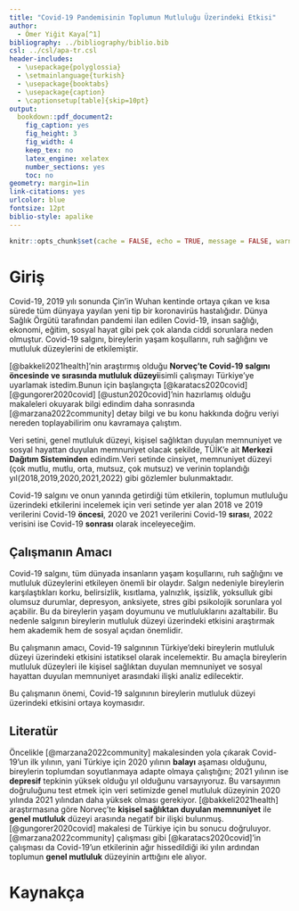 ```yaml
---
title: "Covid-19 Pandemisinin Toplumun Mutluluğu Üzerindeki Etkisi"
author: 
  - Ömer Yiğit Kaya[^1]
bibliography: ../bibliography/biblio.bib
csl: ../csl/apa-tr.csl
header-includes:
  - \usepackage{polyglossia}
  - \setmainlanguage{turkish}
  - \usepackage{booktabs}
  - \usepackage{caption} 
  - \captionsetup[table]{skip=10pt}
output:
  bookdown::pdf_document2:
    fig_caption: yes
    fig_height: 3
    fig_width: 4
    keep_tex: no
    latex_engine: xelatex
    number_sections: yes
    toc: no
geometry: margin=1in
link-citations: yes
urlcolor: blue
fontsize: 12pt
biblio-style: apalike
---
```


```r
knitr::opts_chunk$set(cache = FALSE, echo = TRUE, message = FALSE, warning = FALSE)
```
<!-- ======================================================================= -->
<!-- ============================== NOTLAR ================================= -->
<!-- ======================================================================= -->
[^1]: 21080371, [Github Repo](https://github.com/omeryigitkaya/Istatistik-araodev)

# Giriş

Covid-19, 2019 yılı sonunda Çin'in Wuhan kentinde ortaya çıkan ve kısa sürede tüm dünyaya yayılan yeni tip bir koronavirüs hastalığıdır. Dünya Sağlık Örgütü tarafından pandemi ilan edilen Covid-19, insan sağlığı, ekonomi, eğitim, sosyal hayat gibi pek çok alanda ciddi sorunlara neden olmuştur. Covid-19 salgını, bireylerin yaşam koşullarını, ruh sağlığını ve mutluluk düzeylerini de etkilemiştir.

[@bakkeli2021health]'nin araştırmış olduğu **Norveç'te Covid-19 salgını öncesinde ve sırasında mutluluk düzeyi**isimli çalışmayı Türkiye'ye uyarlamak istedim.Bunun için başlangıçta [@karatacs2020covid] [@gungorer2020covid] [@ustun2020covid]'nin hazırlamış olduğu makaleleri okuyarak bilgi edindim daha sonrasında [@marzana2022community] detay bilgi ve bu konu hakkında doğru veriyi nereden toplayabilirim onu kavramaya çalıştım.

Veri setini, genel mutluluk düzeyi, kişisel sağlıktan duyulan memnuniyet ve sosyal hayattan duyulan memnuniyet olacak şekilde, TÜİK'e ait **Merkezi Dağıtım Sisteminden** edindim.Veri setinde cinsiyet, memnuniyet düzeyi (çok mutlu, mutlu, orta, mutsuz, çok mutsuz) ve verinin toplandığı yıl(2018,2019,2020,2021,2022) gibi gözlemler bulunmaktadır.

Covid-19 salgını ve onun yanında getirdiği tüm etkilerin, toplumun mutluluğu üzerindeki etkilerini incelemek için veri setinde yer alan 2018 ve 2019 verilerini Covid-19 **öncesi**, 2020 ve 2021 verilerini Covid-19 **sırası**, 2022 verisini ise Covid-19 **sonrası** olarak inceleyeceğim.

## Çalışmanın Amacı

Covid-19 salgını, tüm dünyada insanların yaşam koşullarını, ruh sağlığını ve mutluluk düzeylerini etkileyen önemli bir olaydır. Salgın nedeniyle bireylerin karşılaştıkları korku, belirsizlik, kısıtlama, yalnızlık, işsizlik, yoksulluk gibi olumsuz durumlar, depresyon, anksiyete, stres gibi psikolojik sorunlara yol açabilir. Bu da bireylerin yaşam doyumunu ve mutluluklarını azaltabilir. Bu nedenle salgının bireylerin mutluluk düzeyi üzerindeki etkisini araştırmak hem akademik hem de sosyal açıdan önemlidir.

Bu çalışmanın amacı, Covid-19 salgınının Türkiye'deki bireylerin mutluluk düzeyi üzerindeki etkisini istatiksel olarak incelemektir. Bu amaçla bireylerin mutluluk düzeyleri ile kişisel sağlıktan duyulan memnuniyet ve sosyal hayattan duyulan memnuniyet arasındaki ilişki analiz edilecektir.

Bu çalışmanın önemi, Covid-19 salgınının bireylerin mutluluk düzeyi üzerindeki etkisini ortaya koymasıdır.

## Literatür
Öncelikle [@marzana2022community] makalesinden yola çıkarak Covid-19’un ilk yılının, yani Türkiye için 2020 yılının **balayı** aşaması olduğunu, bireylerin toplumdan soyutlanmaya adapte olmaya çalıştığını; 2021 yılının ise **depresif** tepkinin yüksek olduğu yıl olduğunu varsayıyoruz. Bu varsayımın doğruluğunu test etmek için veri setimizde genel mutluluk düzeyinin 2020 yılında 2021 yılından daha yüksek olması gerekiyor. [@bakkeli2021health] araştırmasına göre Norveç’te **kişisel sağlıktan duyulan memnuniyet** ile **genel mutluluk** düzeyi arasında negatif bir ilişki bulunmuş. [@gungorer2020covid] makalesi de Türkiye için bu sonucu doğruluyor. [@marzana2022community] çalışması gibi [@karatacs2020covid]'in çalışması da Covid-19’un etkilerinin ağır hissedildiği iki yılın ardından toplumun **genel mutluluk** düzeyinin arttığını ele alıyor.

\newpage

# Kaynakça {#references}

::: {#''refs''}
:::
